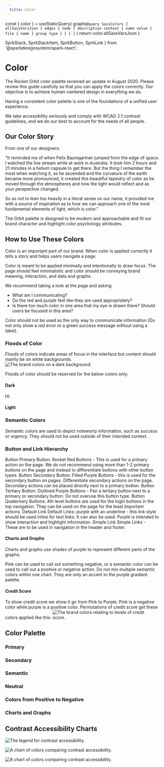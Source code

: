 ```yaml
---
  title: Color
---
```

  const { color } = useStaticQuery(
    graphql`
      query SassColors {
        allSassVarsJson {
          edges {
            node {
              description
              context {
                name
                value
              }
              file {
                name
              }
              group
              type
            }
          }
        }
      }
    `
  )
  return color.allSassVarsJson
}







  SprkStack,
  SprkStackItem,
  SprkButton,
  SprkLink
} from '@sparkdesignsystem/spark-react';


# Color
The Rocket Orbit color palette received an update in August 2020. Please review this guide carefully so that you can apply the colors correctly. Our objective is to achieve human-centered design in everything we do.

Having a consistent color palette is one of the foundations of a unified user experience.

We take accessibility seriously and comply with WCAG 2.1 contrast guidelines, and we do our best to account for the needs of all people.

## Our Color Story
From one of our designers:

"It reminded me of when Felix Baumgartner jumped from the edge of space. I watched the live stream while at work in Australia. It took him 2 hours and 21 minutes in a helium capsule to get there. But the thing I remember the most when watching it, as he ascended and the curvature of the earth became more pronounced, it created this beautiful tapestry of color as he moved through the atmospheres and how the light would reflect and as your perspective changed.

So as not to lean too heavily in a literal sense on our name, it provided me with a source of inspiration as to how we can approach one of the most fundamental elements of light, which is color."

The Orbit palette is designed to be modern and approachable and fit our brand character and highlight color psychology attributes.

## How to Use These Colors
Color is an important part of our brand. When color is applied correctly it tells a story and helps users navigate a page.

 Color is meant to be applied minimally and intentionally to draw focus. The page should feel minimalistic and color should be conveying brand meaning, interaction, and data and graphs.

 We recommend taking a look at the page and asking:

 - What am I communicating?
 - Do the red and purple feel like they are used appropriately?
 - Is there too much color in one area that my eye is drawn there? Should users be focused in this area?

Color should not be used as the only way to communicate information (Do not only show a red error or a green success message without using a label).

### Floods of Color
Floods of colors indicate areas of focus in the interface but content should mainly be on white backgrounds.
<img
  srcset={stepperExampleSet}
  src={stepperExample}
  sizes="(min-width: 1120px) 1120px,
        (min-width: 1680px) 1680px,
        560px"
  class="sprk-u-mbm sprk-u-Measure"
  alt="The brand colors on a dark background."/>

Floods of color should be reserved for the below colors only:

#### Dark
<ColorSwatchGrid hello={useSassColors()}>
  <ColorSwatch
    variableName="sprk-purple"
  />
  <SprkButton>HI</SprkButton>
</ColorSwatchGrid>


#### Light
<ColorSwatchGrid color="flood-light" additionalClasses="sprk-u-mbl"/>

### Semantic Colors
Semantic colors are used to depict noteworty information, such as success or urgency. They should not be used outside of their intended context.
<ColorSwatchGrid color="semantic" additionalClasses="sprk-u-mbl"/>

### Button and Link Hierarchy

<div class="sprk-u-Measure">
  <SprkStack splitAt="tiny" additionalClasses="sprk-u-mbl">
    <SprkStackItem additionalClasses="sprk-o-Stack__item--fourth@xs sprk-o-Stack__item--center-column sprk-u-TextAlign--center">
      <SprkButton>Button</SprkButton>
    </SprkStackItem>
    <SprkStackItem additionalClasses="sprk-o-Stack__item--three-fourths@xs sprk-u-plm">
      Primary Button: Rocket Red Buttons - This is used for a primary action on the page. We do not recommend using more than 1-2 primary buttons on the page and instead to differentiate buttons with other button types.
    </SprkStackItem>
  </SprkStack>

  <SprkStack splitAt="tiny" additionalClasses="sprk-u-mbl">
    <SprkStackItem additionalClasses="sprk-o-Stack__item--fourth@xs sprk-o-Stack__item--center-column sprk-u-TextAlign--center">
      <SprkButton variant="secondary">Button</SprkButton>
    </SprkStackItem>
    <SprkStackItem additionalClasses="sprk-o-Stack__item--three-fourths@xs sprk-u-plm">
      Secondary Button: Filled Purple Buttons - this is used for the secondary button on pages. Differentiate secondary actions on the page. Secondary actions can be placed directly next to a primary button.
    </SprkStackItem>
  </SprkStack>

  <SprkStack splitAt="tiny" additionalClasses="sprk-u-mbl">
    <SprkStackItem additionalClasses="sprk-o-Stack__item--fourth@xs sprk-o-Stack__item--center-column sprk-u-TextAlign--center">
      <SprkButton variant="tertiary">Button</SprkButton>
    </SprkStackItem>
    <SprkStackItem additionalClasses="sprk-o-Stack__item--three-fourths@xs sprk-u-plm">
      Tertiary Button: Outlined Purple Buttons - Pair a tertiary button next to a primary or secondary button. Do not overuse this button type.
    </SprkStackItem>
  </SprkStack>

  <SprkStack splitAt="tiny" additionalClasses="sprk-u-mbl">
    <SprkStackItem additionalClasses="sprk-o-Stack__item--fourth@xs sprk-o-Stack__item--center-column sprk-u-TextAlign--center">
      <SprkButton variant="quaternary">Button</SprkButton>
    </SprkStackItem>
    <SprkStackItem additionalClasses="sprk-o-Stack__item--three-fourths@xs sprk-u-plm">
      Quaternary Buttons: 4th level buttons are used for the login buttons in the top navigation. They can be used on the page for the least important actions.
    </SprkStackItem>
  </SprkStack>

  <SprkStack splitAt="tiny" additionalClasses="sprk-u-mbl">
    <SprkStackItem additionalClasses="sprk-o-Stack__item--fourth@xs sprk-o-Stack__item--center-column sprk-u-TextAlign--center">
      <SprkLink href="#nogo">Default Link</SprkLink>
    </SprkStackItem>
    <SprkStackItem additionalClasses="sprk-o-Stack__item--three-fourths@xs sprk-u-plm">
      Default Links: purple with an underline - this link style should be used inline for text links. It can also be used. Purple is intended to show interaction and highlight information.
    </SprkStackItem>
  </SprkStack>

  <SprkStack splitAt="tiny" additionalClasses="sprk-u-mbl">
    <SprkStackItem additionalClasses="sprk-o-Stack__item--fourth@xs sprk-o-Stack__item--center-column sprk-u-TextAlign--center">
      <SprkLink variant="simple" href="#nogo">Simple Link</SprkLink>
    </SprkStackItem>
    <SprkStackItem additionalClasses="sprk-o-Stack__item--three-fourths@xs sprk-u-plm">
      Simple Links - These are to be used in navigation in the header and footer.
    </SprkStackItem>
  </SprkStack>
</div>

#### Charts and Graphs
Charts and graphs use shades of purple to represent different parts of the graphs.

Pink can be used to call out something negative, or a semantic color can be used to call out a positive or negative action.
Do not mix multiple semantic colors within one chart. They are only an accent to the purple gradient palette.

<ColorSwatchGrid color="charts-graphs" additionalClasses="sprk-u-mbl"/>

#### Credit Score
To show credit score we show it go from Pink to Purple. Pink is a negative color while purple is a positive color. Permutations of credit score get these colors applied like this:
<img
  srcset={creditScoreSet}
  src={creditScore}
  sizes="(min-width: 1120px) 1120px,
        (min-width: 1680px) 1680px,
        560px"
  class="sprk-u-mbl"
  style="max-width:300px"
  alt="The brand colors relating to levels of credit score."/>

<ColorSwatchGrid color="positive-negative" additionalClasses="sprk-u-mbh"/>

## Color Palette
### Primary
<ColorSwatchGrid color="primary" additionalClasses="sprk-u-mbl"/>

### Secondary
<ColorSwatchGrid color="secondary" additionalClasses="sprk-u-mbl"/>

### Semantic
<ColorSwatchGrid color="semantic" additionalClasses="sprk-u-mbl" />

### Neutral
<ColorSwatchGrid color="neutral" additionalClasses="sprk-u-mbl"/>

### Colors from Positive to Negative
<ColorSwatchGrid color="positive-negative" additionalClasses="sprk-u-mbl"/>

### Charts and Graphs
<ColorSwatchGrid color="charts-graphs" additionalClasses="sprk-u-mbh"/>

## Contrast Accessibility Charts
<img
  srcset={accessibilityKeySet}
  src={accessibilityKey}
  sizes="(min-width: 1120px) 1120px,
        (min-width: 1680px) 1680px,
        560px"
  class="sprk-u-mbm sprk-u-Measure"
  alt="The legend for contrast accessibility."/>

<img
  srcset={accessibilityChart1Set}
  src={accessibilityChart1}
  sizes="(min-width: 1120px) 1120px,
        (min-width: 1680px) 1680px,
        560px"
  class="sprk-u-mbm sprk-u-Measure"
  alt="A chart of colors comparing contrast accessibility."/>

<img
  srcset={accessibilityChart2Set}
  src={accessibilityChart2}
  sizes="(min-width: 1120px) 1120px,
        (min-width: 1680px) 1680px,
        560px"
  class="sprk-u-mbm sprk-u-Measure"
  alt="A chart of colors comparing contrast accessibility."/>
